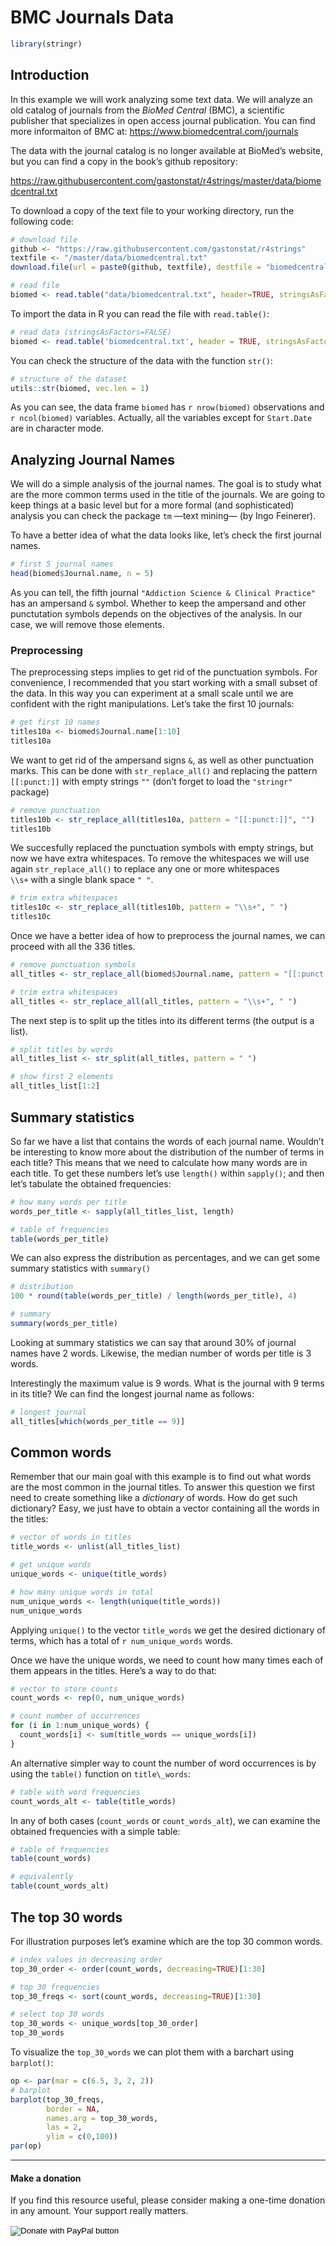 # BMC Journals Data {#biomed}

```r
library(stringr)
```

## Introduction

In this example we will work analyzing some text data. We will analyze an old catalog of journals from the _BioMed Central_ (BMC), a scientific publisher that specializes in open access journal publication. You can find more informaiton of BMC at: [https://www.biomedcentral.com/journals](https://www.biomedcentral.com/journals)

The data with the journal catalog is no longer available at BioMed's website, but you can find a copy in the book's github repository:

[https://raw.githubusercontent.com/gastonstat/r4strings/master/data/biomedcentral.txt](https://raw.githubusercontent.com/gastonstat/r4strings/master/data/biomedcentral.txt)

To download a copy of the text file to your working directory, run the following code:

```r
# download file
github <- "https://raw.githubusercontent.com/gastonstat/r4strings"
textfile <- "/master/data/biomedcentral.txt"
download.file(url = paste0(github, textfile), destfile = "biomedcentral.txt")
```

```r
# read file
biomed <- read.table("data/biomedcentral.txt", header=TRUE, stringsAsFactors=FALSE)
```

To import the data in R you can read the file with `read.table()`:

```r
# read data (stringsAsFactors=FALSE)
biomed <- read.table('biomedcentral.txt', header = TRUE, stringsAsFactors = FALSE)
```

You can check the structure of the data with the function `str()`:

```r
# structure of the dataset
utils::str(biomed, vec.len = 1)
```

As you can see, the data frame `biomed` has `r nrow(biomed)` observations and `r ncol(biomed)` variables. Actually, all the variables except for `Start.Date` are in character mode.


## Analyzing Journal Names

We will do a simple analysis of the journal names. The goal is to study what are the more common terms used in the title of the journals. We are going to keep things at a basic level but for a more formal (and sophisticated) analysis you can check the package `tm` ---text mining--- (by Ingo Feinerer). 

To have a better idea of what the data looks like, let's check the first journal names.

```r
# first 5 journal names
head(biomed$Journal.name, n = 5)
```

As you can tell, the fifth journal `"Addiction Science & Clinical Practice"` has an ampersand `&` symbol. Whether to keep the ampersand and other punctutation symbols depends on the objectives of the analysis. In our case, we will remove those elements.


### Preprocessing

The preprocessing steps implies to get rid of the punctuation symbols. For convenience, I recommended that you start working with a small subset of the data. In this way you can experiment at a small scale until we are confident with the right manipulations. Let's take the first 10 journals:

```r
# get first 10 names
titles10a <- biomed$Journal.name[1:10]
titles10a
```

We want to get rid of the ampersand signs `&`, as well as other punctuation marks. This can be done with `str_replace_all()` and replacing the pattern `[[:punct:]]` with empty strings `""` (don't forget to load the `"stringr"` package)

```r
# remove punctuation
titles10b <- str_replace_all(titles10a, pattern = "[[:punct:]]", "")
titles10b
```

We succesfully replaced the punctuation symbols with empty strings, but now we have extra whitespaces. To remove the whitespaces we will use again `str_replace_all()` to replace any one or more whitespaces   
`\\s+` with a single blank space `" "`.

```r
# trim extra whitespaces
titles10c <- str_replace_all(titles10b, pattern = "\\s+", " ")
titles10c
```


Once we have a better idea of how to preprocess the journal names, we can proceed with all the 336 titles.

```r
# remove punctuation symbols
all_titles <- str_replace_all(biomed$Journal.name, pattern = "[[:punct:]]", "")

# trim extra whitespaces
all_titles <- str_replace_all(all_titles, pattern = "\\s+", " ")
```

The next step is to split up the titles into its different terms (the output is a list).  

```r
# split titles by words
all_titles_list <- str_split(all_titles, pattern = " ")

# show first 2 elements
all_titles_list[1:2]
```


## Summary statistics

So far we have a list that contains the words of each journal name. Wouldn't be interesting to know more about the distribution of the number of terms in each title? This means that we need to calculate how many words are in each title. To get these numbers let's use `length()` within `sapply()`; and then let's tabulate the obtained frequencies:

```r
# how many words per title
words_per_title <- sapply(all_titles_list, length)

# table of frequencies
table(words_per_title)
```

We can also express the distribution as percentages, and we can get some summary statistics with `summary()`

```r
# distribution
100 * round(table(words_per_title) / length(words_per_title), 4)

# summary
summary(words_per_title)
```

Looking at summary statistics we can say that around 30% of journal names have 2 words. Likewise, the median number of words per title is 3 words. 

Interestingly the maximum value is 9 words. What is the journal with 9 terms in its title? We can find the longest journal name as follows:

```r
# longest journal
all_titles[which(words_per_title == 9)]
```


## Common words

Remember that our main goal with this example is to find out what words are the most common in the journal titles. To answer this question we first need to create something like a _dictionary_ of words. How do get such dictionary? Easy, we just have to obtain a vector containing all the words in the titles:

```r
# vector of words in titles
title_words <- unlist(all_titles_list)

# get unique words
unique_words <- unique(title_words)

# how many unique words in total
num_unique_words <- length(unique(title_words))
num_unique_words
```

Applying `unique()` to the vector `title_words` we get the desired dictionary of terms, which has a total of `r num_unique_words` words.

Once we have the unique words, we need to count how many times each of them appears in the titles. Here's a way to do that:

```r
# vector to store counts
count_words <- rep(0, num_unique_words)

# count number of occurrences
for (i in 1:num_unique_words) {
  count_words[i] <- sum(title_words == unique_words[i])
}
```

An alternative simpler way to count the number of word occurrences is by using the `table()` function on `title\_words`:

```r
# table with word frequencies
count_words_alt <- table(title_words)
```

In any of both cases (`count_words` or `count_words_alt`), we can examine the obtained frequencies with a simple table:

```r
# table of frequencies
table(count_words)

# equivalently
table(count_words_alt)
```


## The top 30 words

For illustration purposes let's examine which are the top 30 common words.

```r
# index values in decreasing order
top_30_order <- order(count_words, decreasing=TRUE)[1:30]

# top 30 frequencies
top_30_freqs <- sort(count_words, decreasing=TRUE)[1:30]

# select top 30 words
top_30_words <- unique_words[top_30_order]
top_30_words
```

To visualize the `top_30_words` we can plot them with a barchart using `barplot()`:

```r
op <- par(mar = c(6.5, 3, 2, 2))
# barplot
barplot(top_30_freqs, 
        border = NA, 
        names.arg = top_30_words, 
        las = 2, 
        ylim = c(0,100))
par(op)
```


-----

#### Make a donation {-}

If you find this resource useful, please consider making a one-time donation in any amount. Your support really matters.

<form action="https://www.paypal.com/cgi-bin/webscr" method="post" target="_top">
<input type="hidden" name="cmd" value="_donations" />
<input type="hidden" name="business" value="ZF6U7K5MW25W2" />
<input type="hidden" name="currency_code" value="USD" />
<input type="image" src="https://www.paypalobjects.com/en_US/i/btn/btn_donateCC_LG.gif" border="0" name="submit" title="PayPal - The safer, easier way to pay online!" alt="Donate with PayPal button" />
<img alt="" border="0" src="https://www.paypal.com/en_US/i/scr/pixel.gif" width="1" height="1" />
</form>
